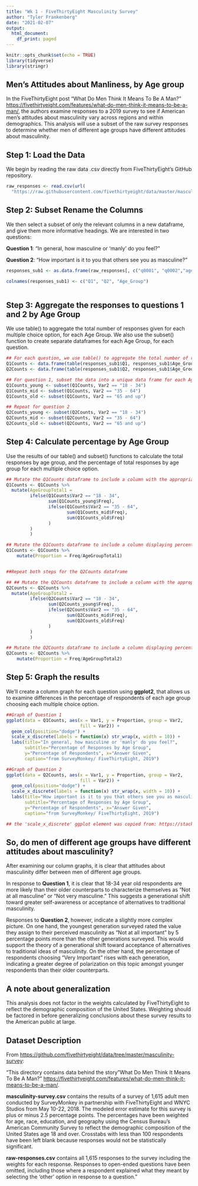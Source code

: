 ```yaml
---
title: "Wk 1 - FiveThirtyEight Masculinity Survey"
author: "Tyler Frankenberg"
date: "2021-02-07"
output:
  html_document:
    df_print: paged
---
```


```r
knitr::opts_chunk$set(echo = TRUE)
library(tidyverse)
library(stringr)

```

## Men's  Attitudes about Manliness, by Age group

In the FiveThirtyEight post "What Do Men Think It Means To Be A Man?" <https://fivethirtyeight.com/features/what-do-men-think-it-means-to-be-a-man/>, the authors examine responses to a 2019 survey to see if American men's attitudes about masculinity vary across regions and within demographics.  This analysis will use a subset of the raw survey responses to determine whether men of different age groups have different attitudes about masculinity.

## Step 1: Load the Data

We begin by reading the raw data .csv directly from FiveThirtyEight's GitHub repository.

```r

raw_responses <- read.csv(url(
  "https://raw.githubusercontent.com/fivethirtyeight/data/master/masculinity-survey/raw-responses.csv"))

```

## Step 2: Subset Rename the Columns

We then select a subset of only the relevant columns in a new dataframe, and give them more informative headings.  We are interested in two questions:

**Question 1**: "In general, how masculine or 'manly' do you feel?"

**Question 2**: "How important is it to you that others see you as masculine?"


```r

responses_sub1 <- as.data.frame(raw_responses[, c("q0001", "q0002","age3")])

colnames(responses_sub1) <- c("Q1", "Q2", "Age_Group")
  
```


## Step 3: Aggregate the responses to questions 1 and 2 by Age Group

We use table() to aggregate the total number of responses given for each multiple choice option, for each Age Group.  We also use the subset() function to create separate dataframes for each Age Group, for each question.

```r

## For each question, we use table() to aggregate the total number of responses for each multiple choice question:
Q1Counts <- data.frame(table(responses_sub1$Q1, responses_sub1$Age_Group))
Q2Counts <- data.frame(table(responses_sub1$Q2, responses_sub1$Age_Group))

## For question 1, subset the data into a unique data frame for each Age Group
Q1Counts_young <- subset(Q1Counts, Var2 == "18 - 34")
Q1Counts_mid <- subset(Q1Counts, Var2 == "35 - 64")
Q1Counts_old <- subset(Q1Counts, Var2 == "65 and up")

## Repeat for question 2
Q2Counts_young <- subset(Q2Counts, Var2 == "18 - 34")
Q2Counts_mid <- subset(Q2Counts, Var2 == "35 - 64")
Q2Counts_old <- subset(Q2Counts, Var2 == "65 and up")

```

## Step 4: Calculate percentage by Age Group

Use the results of our table() and subset() functions to calculate the total responses by age group, and the percentage of total responses by age group for each multiple choice option.


``` r

## Mutate the Q1Counts dataframe to include a column with the appropriate denominator for each age group. 
Q1Counts <- Q1Counts %>%  
  mutate(AgeGroupTotal1 = 
         ifelse(Q1Counts$Var2 == "18 - 34", 
                sum(Q1Counts_young$Freq),
                ifelse(Q1Counts$Var2 == "35 - 64", 
                       sum(Q1Counts_mid$Freq), 
                       sum(Q1Counts_old$Freq)
                )
         )
         )

## Mutate the Q1Counts dataframe to include a column displaying percentage of total responses by age group for each multiple choice option.
Q1Counts <- Q1Counts %>%
    mutate(Proportion = Freq/AgeGroupTotal1)


##Repeat both steps for the Q2Counts dataframe

## ## Mutate the Q2Counts dataframe to include a column with the appropriate denominator for each age group. 
Q2Counts <- Q2Counts %>%  
  mutate(AgeGroupTotal2 = 
         ifelse(Q2Counts$Var2 == "18 - 34", 
                sum(Q2Counts_young$Freq),
                ifelse(Q2Counts$Var2 == "35 - 64", 
                       sum(Q2Counts_mid$Freq), 
                       sum(Q2Counts_old$Freq)
                )
         )
         )

## Mutate the Q2Counts dataframe to include a column displaying percentage of total responses by age group for each multiple choice option.
Q2Counts <- Q2Counts %>%
    mutate(Proportion = Freq/AgeGroupTotal2)

```


## Step 5: Graph the results

We'll create a column graph for each question using **ggplot2**, that allows us to examine differences in the percentage of respondents of each age group choosing each multiple choice option.

```r

##Graph of Question 1
ggplot(data = Q1Counts, aes(x = Var1, y = Proportion, group = Var2, 
                            fill = Var2)) + 
  geom_col(position="dodge") + 
  scale_x_discrete(labels = function(x) str_wrap(x, width = 10)) + 
  labs(title="In general, how masculine or 'manly' do you feel?", 
       subtitle="Percentage of Responses by Age Group",
       y="Percentage of Respondents", x="Answer Given",
       caption="from SurveyMonkey/ FiveThirtyEight, 2019")

##Graph of Question 2
ggplot(data = Q2Counts, aes(x = Var1, y = Proportion, group = Var2, 
                            fill = Var2)) + 
  geom_col(position="dodge") + 
  scale_x_discrete(labels = function(x) str_wrap(x, width = 10)) + 
  labs(title="How important is it to you that others see you as masculine?", 
       subtitle="Percentage of Responses by Age Group",
       y="Percentage of Respondents", x="Answer Given",
       caption="from SurveyMonkey/ FiveThirtyEight, 2019")

## the 'scale_x_discrete' ggplot element was copied from: https://stackoverflow.com/a/21894897

```

## So, do men of different age groups have different attitudes about masculinity?

After examining our column graphs, it is clear that attitudes about masculinity differ between men of different age groups.

In response to **Question 1**, it is clear that 18-34 year old respondents are more likely than their older counterparts to characterize themselves as "Not at all masculine" or "Not very masculine."  This suggests a generational shift toward greater self-awareness or acceptance of alternatives to traditional masculinity.

Responses to **Question 2**, however, indicate a slightly more complex picture.  On one hand, the youngest generation surveyed rated the value they assign to their perceived masculinity as "Not at all important" by 5 percentage points more than the other generations surveyed. This would support the theory of a generational shift toward acceptance of alternatives to traditional ideas of masculinity.  On the other hand, the percentage of respondents choosing "Very Important" rises with each generation, indicating a greater degree of polarization on this topic amongst younger respondents than their older counterparts.

## A note about generalization

This analysis does not factor in the weights calculated by FiveThirtyEight to reflect the demographic composition of the United States.  Weighting should be factored in before generalizing conclusions about these survey results to the American public at large.


## Dataset Description

From <https://github.com/fivethirtyeight/data/tree/master/masculinity-survey>:

"This directory contains data behind the story "What Do Men Think It Means To Be A Man?" <https://fivethirtyeight.com/features/what-do-men-think-it-means-to-be-a-man/>.

**masculinity-survey.csv** contains the results of a survey of 1,615 adult men conducted by SurveyMonkey in     partnership with FiveThirtyEight and WNYC Studios from May 10-22, 2018. The modeled error estimate for this survey is plus or minus 2.5 percentage points. The percentages have been weighted for age, race, education, and geography using the Census Bureau’s American Community Survey to reflect the demographic composition of the United States age 18 and over. Crosstabs with less than 100 respondents have been left blank because responses would not be statistically significant.

**raw-responses.csv** contains all 1,615 responses to the survey including the weights for each response. Responses to open-ended questions have been omitted, including those where a respondent explained what they meant by selecting the 'other' option in response to a question."